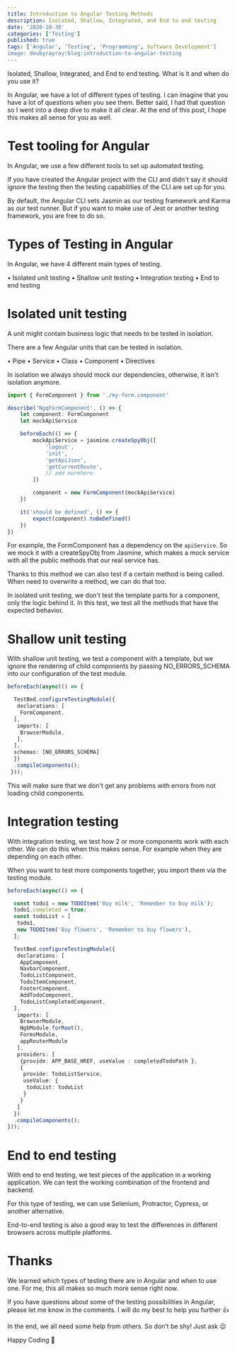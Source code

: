 ```yaml
---
title: Introduction to Angular Testing Methods
description: Isolated, Shallow, Integrated, and End to end testing
date: '2020-10-30'
categories: ['Testing']
published: true
tags: ['Angular', 'Testing', 'Programming', Software Development']
image: devbyrayray:blog:introduction-to-angular-testing
---
```


Isolated, Shallow, Integrated, and End to end testing. What is it and when do you use it?

In Angular, we have a lot of different types of testing. I can imagine that you have a lot of questions when you see them. Better said, I had that question so I went into a deep dive to make it all clear. At the end of this post, I hope this makes all sense for you as well.

# Test tooling for Angular

In Angular, we use a few different tools to set up automated testing.

If you have created the Angular project with the CLI and didn't say it should ignore the testing then the testing capabilities of the CLI are set up for you.

By default, the Angular CLI sets Jasmin as our testing framework and Karma as our test runner. But if you want to make use of Jest or another testing framework, you are free to do so.

# Types of Testing in Angular

In Angular, we have 4 different main types of testing.

• Isolated unit testing
• Shallow unit testing
• Integration testing
• End to end testing

# Isolated unit testing

A unit might contain business logic that needs to be tested in isolation.

There are a few Angular units that can be tested in isolation.

• Pipe
• Service
• Class
• Component
• Directives

In isolation we always should mock our dependencies, otherwise, it isn't isolation anymore.
```typescript
import { FormComponent } from './my-form.component'

describe('NgqFormComponent', () => {
	let component: FormComponent
	let mockApiService

	beforeEach(() => {
		mockApiService = jasmine.createSpyObj([
			'logout',
			'init',
			'getApiJson',
			'getCurrentRoute',
			// add morehere
		])

		component = new FormComponent(mockApiService)
	})

	it('should be defined', () => {
		expect(component).toBeDefined()
	})
})
```

For example, the FormComponent has a dependency on the `apiService`. So we mock it with a createSpyObj from Jasmine, which makes a mock service with all the public methods that our real service has.

Thanks to this method we can also test if a certain method is being called. When need to overwrite a method, we can do that too.

In isolated unit testing, we don't test the template parts for a component, only the logic behind it. In this test, we test all the methods that have the expected behavior.

# Shallow unit testing

With shallow unit testing, we test a component with a template, but we ignore the rendering of child components by passing NO_ERRORS_SCHEMA into our configuration of the test module.
```typescript
beforeEach(async(() => {

  TestBed.configureTestingModule({
   declarations: [
    FormComponent,
  ],
   imports: [
    BrowserModule,
   ],
  ],
  schemas: [NO_ERRORS_SCHEMA]
  })
  .compileComponents();
 }));
 ```

This will make sure that we don't get any problems with errors from not loading child components.

# Integration testing

With integration testing, we test how 2 or more components work with each other. We can do this when this makes sense. For example when they are depending on each other.

When you want to test more components together, you import them via the testing module.

```typescript
beforeEach(async(() => {

  const todo1 = new TODOItem('Buy milk', 'Remember to buy milk');
  todo1.completed = true;
  const todoList = [
   todo1,
   new TODOItem('Buy flowers', 'Remember to buy flowers'),
  ];

  TestBed.configureTestingModule({
   declarations: [
    AppComponent,
    NavbarComponent,
    TodoListComponent,
    TodoItemComponent,
    FooterComponent,
    AddTodoComponent,
    TodoListCompletedComponent,
  ],
   imports: [
    BrowserModule,
    NgbModule.forRoot(),
    FormsModule,
    appRouterModule
   ],
   providers: [
    {provide: APP_BASE_HREF, useValue : completedTodoPath },
    {
     provide: TodoListService,
     useValue: {
      todoList: todoList
     }
    }
   ]
  })
  .compileComponents();
}));
```


# End to end testing

With end to end testing, we test pieces of the application in a working application. We can test the working combination of the frontend and backend.

For this type of testing, we can use Selenium, Protractor, Cypress, or another alternative.

End-to-end testing is also a good way to test the differences in different browsers across multiple platforms.

# Thanks

We learned which types of testing there are in Angular and when to use one. For me, this all makes so much more sense right now.

If you have questions about some of the testing possibilities in Angular, please let me know in the comments. I will do my best to help you further 👍

In the end, we all need some help from others. So don’t be shy! Just ask 😉

Happy Coding 🚀
